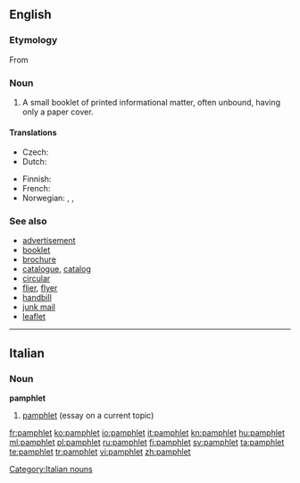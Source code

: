 {{also|Pamphlet}}

==English==
{{wikipedia}}

===Etymology===
From {{etyl|NL.}} {{term|panfletus||lang=la|small, unbound treatise}}

===Noun===
{{en-noun}}

# A small booklet of printed informational matter, often unbound, having only a paper cover.

====Translations====
{{trans-top|small booklet}}
* Czech: {{t-|cs|brožura|f}}
* Dutch: {{t-|nl|pamflet|n}}
{{trans-mid}}
* Finnish: {{t+|fi|pamfletti}}
* French: {{t+|fr|brochure|f}}
* Norwegian: {{t|no|pamflett|m}}, {{t|no|brosjyre|m}}, {{t|no|flygeblad|n}}
{{trans-bottom}}

===See also===
* [[advertisement]]
* [[booklet]]
* [[brochure]]
* [[catalogue]], [[catalog]]
* [[circular]]
* [[flier]], [[flyer]]
* [[handbill]]
* [[junk mail]]
* [[leaflet]]

----
==Italian==
{{wikipedia|lang=it}}

===Noun===
'''pamphlet''' {{m|inv}}

#[[#English|pamphlet]] (essay on a current topic)

[[Category:Italian nouns]]

[[fr:pamphlet]]
[[ko:pamphlet]]
[[io:pamphlet]]
[[it:pamphlet]]
[[kn:pamphlet]]
[[hu:pamphlet]]
[[ml:pamphlet]]
[[pl:pamphlet]]
[[ru:pamphlet]]
[[fi:pamphlet]]
[[sv:pamphlet]]
[[ta:pamphlet]]
[[te:pamphlet]]
[[tr:pamphlet]]
[[vi:pamphlet]]
[[zh:pamphlet]]